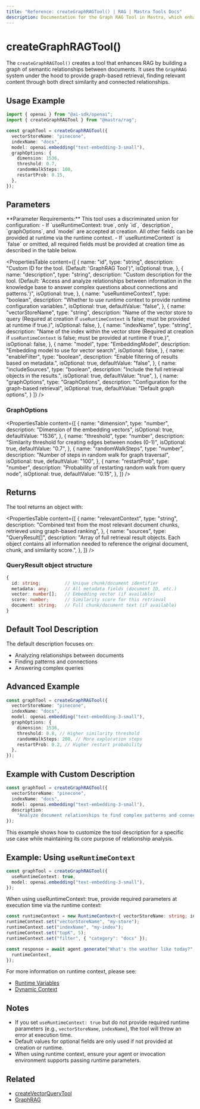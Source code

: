 ```yaml
---
title: "Reference: createGraphRAGTool() | RAG | Mastra Tools Docs"
description: Documentation for the Graph RAG Tool in Mastra, which enhances RAG by building a graph of semantic relationships between documents.
---
```



# createGraphRAGTool()

The `createGraphRAGTool()` creates a tool that enhances RAG by building a graph of semantic relationships between documents. It uses the `GraphRAG` system under the hood to provide graph-based retrieval, finding relevant content through both direct similarity and connected relationships.

## Usage Example

```typescript
import { openai } from "@ai-sdk/openai";
import { createGraphRAGTool } from "@mastra/rag";

const graphTool = createGraphRAGTool({
  vectorStoreName: "pinecone",
  indexName: "docs",
  model: openai.embedding("text-embedding-3-small"),
  graphOptions: {
    dimension: 1536,
    threshold: 0.7,
    randomWalkSteps: 100,
    restartProb: 0.15,
  },
});
```

## Parameters

<Callout>
**Parameter Requirements:**  
This tool uses a discriminated union for configuration:
- If `useRuntimeContext: true`, only `id`, `description`, `graphOptions`, and `model` are accepted at creation. All other fields can be provided at runtime via the runtime context.
- If `useRuntimeContext` is `false` or omitted, all required fields must be provided at creation time as described in the table below.
</Callout>

<PropertiesTable
  content={[
    {
      name: "id",
      type: "string",
      description: "Custom ID for the tool. (Default: 'GraphRAG Tool')",
      isOptional: true,
    },
    {
      name: "description",
      type: "string",
      description: "Custom description for the tool. (Default: 'Access and analyze relationships between information in the knowledge base to answer complex questions about connections and patterns.')",
      isOptional: true,
    },
    {
      name: "useRuntimeContext",
      type: "boolean",
      description: "Whether to use runtime context to provide runtime configuration variables.",
      isOptional: true,
      defaultValue: "false",
    },
    {
      name: "vectorStoreName",
      type: "string",
      description: "Name of the vector store to query (Required at creation if `useRuntimeContext` is false; must be provided at runtime if true.)",
      isOptional: false,
    },
    {
      name: "indexName",
      type: "string",
      description: "Name of the index within the vector store (Required at creation if `useRuntimeContext` is false; must be provided at runtime if true.)",
      isOptional: false,
    },
    {
      name: "model",
      type: "EmbeddingModel",
      description: "Embedding model to use for vector search",
      isOptional: false,
    },
    {
      name: "enableFilter",
      type: "boolean",
      description: "Enable filtering of results based on metadata.",
      isOptional: true,
      defaultValue: "false",
    },
    {
      name: "includeSources",
      type: "boolean",
      description: "Include the full retrieval objects in the results.",
      isOptional: true,
      defaultValue: "true",
    },
    {
      name: "graphOptions",
      type: "GraphOptions",
      description: "Configuration for the graph-based retrieval",
      isOptional: true,
      defaultValue: "Default graph options",
    }
  ]}
/>

### GraphOptions

<PropertiesTable
  content={[
    {
      name: "dimension",
      type: "number",
      description: "Dimension of the embedding vectors",
      isOptional: true,
      defaultValue: "1536",
    },
    {
      name: "threshold",
      type: "number",
      description:
        "Similarity threshold for creating edges between nodes (0-1)",
      isOptional: true,
      defaultValue: "0.7",
    },
    {
      name: "randomWalkSteps",
      type: "number",
      description: "Number of steps in random walk for graph traversal",
      isOptional: true,
      defaultValue: "100",
    },
    {
      name: "restartProb",
      type: "number",
      description: "Probability of restarting random walk from query node",
      isOptional: true,
      defaultValue: "0.15",
    },
  ]}
/>

## Returns

The tool returns an object with:

<PropertiesTable
  content={[
    {
      name: "relevantContext",
      type: "string",
      description:
        "Combined text from the most relevant document chunks, retrieved using graph-based ranking",
    },
    {
      name: "sources",
      type: "QueryResult[]",
      description: "Array of full retrieval result objects. Each object contains all information needed to reference the original document, chunk, and similarity score.",
    },
  ]}
/>

### QueryResult object structure

```typescript
{
  id: string;         // Unique chunk/document identifier
  metadata: any;      // All metadata fields (document ID, etc.)
  vector: number[];   // Embedding vector (if available)
  score: number;      // Similarity score for this retrieval
  document: string;   // Full chunk/document text (if available)
}
```

## Default Tool Description

The default description focuses on:

- Analyzing relationships between documents
- Finding patterns and connections
- Answering complex queries

## Advanced Example

```typescript
const graphTool = createGraphRAGTool({
  vectorStoreName: "pinecone",
  indexName: "docs",
  model: openai.embedding("text-embedding-3-small"),
  graphOptions: {
    dimension: 1536,
    threshold: 0.8, // Higher similarity threshold
    randomWalkSteps: 200, // More exploration steps
    restartProb: 0.2, // Higher restart probability
  },
});
```

## Example with Custom Description

```typescript
const graphTool = createGraphRAGTool({
  vectorStoreName: "pinecone",
  indexName: "docs",
  model: openai.embedding("text-embedding-3-small"),
  description:
    "Analyze document relationships to find complex patterns and connections in our company's historical data",
});
```

This example shows how to customize the tool description for a specific use case while maintaining its core purpose of relationship analysis.


## Example: Using `useRuntimeContext`

```typescript
const graphTool = createGraphRAGTool({
  useRuntimeContext: true,
  model: openai.embedding("text-embedding-3-small"),
});
```

When using useRuntimeContext: true, provide required parameters at execution time via the runtime context:

```typescript
const runtimeContext = new RuntimeContext<{ vectorStoreName: string; indexName: string; topK: number; filter: any }>();
runtimeContext.set("vectorStoreName", "my-store");
runtimeContext.set("indexName", "my-index");
runtimeContext.set("topK", 5);
runtimeContext.set("filter", { "category": "docs" });

const response = await agent.generate("What's the weather like today?", {
  runtimeContext,
});
```

For more information on runtime context, please see:

- [Runtime Variables](../../docs/agents/runtime-variables)
- [Dynamic Context](../../docs/tools-mcp/dynamic-context)

## Notes

- If you set `useRuntimeContext: true` but do not provide required runtime parameters (e.g., `vectorStoreName`, `indexName`), the tool will throw an error at execution time.
- Default values for optional fields are only used if not provided at creation or runtime.
- When using runtime context, ensure your agent or invocation environment supports passing runtime parameters.

## Related

- [createVectorQueryTool](./vector-query-tool)
- [GraphRAG](../rag/graph-rag)
